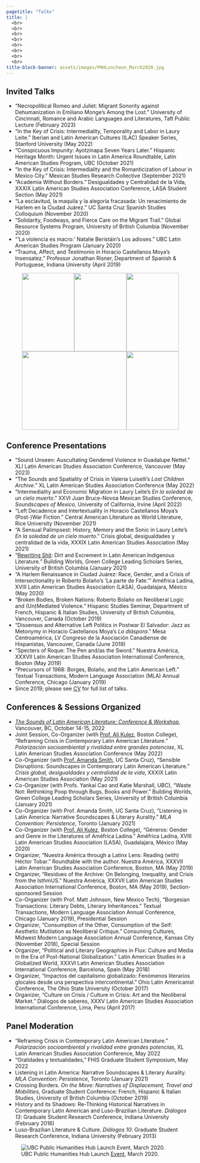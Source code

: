 ```yaml
---
pagetitle: "Talks" 
title: |
  <br>
  <br>
  <br>
  <br>
  <br>
  <br>
  <br>
  <br>
title-block-banner: assets/images/PHHLuncheon_March2020.jpg
---
```




## Invited Talks
* “Necropolitical Romeo and Juliet: Migrant Sonority against Dehumanization in Emiliano Monge’s Among the Lost.” University of Cincinnati, Romance and Arabic Languages and Literatures, Taft Public Lecture (February 2023)
* "In the Key of Crisis: Intermediality, Temporality and Labor in Laury Leite." Iberian and Latin American Cultures (ILAC) Speaker Series, Stanford University (May 2022)
* “Conspicuous Impunity: Ayotzinapa Seven Years Later.” Hispanic Heritage Month: Urgent Issues in Latin America Roundtable, Latin American Studies Program, UBC (October 2021)
* “In the Key of Crisis: Intermediality and the Romanticization of Labour in Mexico City.” Mexican Studies Research Collective (September 2021)
* “Academia Without Borders.” Desigualdades y Centralidad de la Vida, XXXIX Latin American Studies Association Conference, LASA Student Section (May 2021)
* "La esclavitud, la maquila y la alegoría fracasada: Un renacimiento de Harlem en la Ciudad Juárez.” UC Santa Cruz Spanish Studies Colloquium (November 2020)
* “Solidarity, Foodways, and Fierce Care on the Migrant Trail.” Global Resource Systems Program, University of British Columbia (November 2020)
* “‘La violencia es macro:’ Natalie Beristáin’s Los adioses.” UBC Latin American Studies Program (January 2020)
* “Trauma, Affect, and Testimonio in Horacio Castellanos Moya’s Insensatez.” Professor Jonathan Risner, Department of Spanish & Portuguese, Indiana University (April 2019)


::: {.column-page-left}
::: {style="text-align: center;"}
![](assets/images/Talks_Stanford2022.png){width=140 height=210}![](assets/images/Talks_UCinn_Necropolitical-R&J.jpg){width=140 height=210}![](assets/images/Talks_UCSC_Alegoria-fracasada.jpg){width=140 height=210}![](assets/images/Talks_LAS-Ayotzinapa2021-orig.png){width=280 height=210}![](assets/images/Talks_MSRC_Job-Market.png){width=140 height=210}
:::
:::

## Conference Presentations 

* “Sound Unseen: Auscultating Gendered Violence in Guadalupe Nettel.” XLI Latin American Studies Association Conference, Vancouver (May 2023)
* “The Sounds and Spatiality of Crisis in Valeria Luiselli’s _Lost Children Archive_.” XL Latin American Studies Association Conference (May 2022)
* "Intermediality and Economic Migration in Laury Leite’s _En la soledad de un cielo muerto_." XXVI Juan Bruce-Novoa Mexican Studies Conference, _Soundscapes of Mexico_, University of California, Irvine (April 2022)
* “Left Decadence and Intertextuality in Horacio Castellanos Moya’s (Post-)War Fiction.” Central American Literature as World Literature, Rice University (November 2021)
* “A Sensual Palimpsest: History, Memory and the Sonic in Laury Leite’s _En la soledad de un cielo muerto_.” Crisis global, desigualdades y centralidad de la vida, XXXIX Latin American Studies Association (May 2021)
* “[Rewriting Shit](https://youtu.be/nDUspX0GRlo?t=1425): Dirt and Excrement in Latin American Indigenous Literature.” Building Worlds, Green College Leading Scholars Series, University of British Columbia (January 2021)
* “A Harlem Renaissance in Ciudad Juárez: Race, Gender, and a Crisis of Intersectionality in Roberto Bolaño’s ‘La parte de Fate.’” Améfrica Ladina, XVIII Latin American Studies Association (LASA), Guadalajara, México (May 2020)
* “Broken Bodies, Broken Nations: Roberto Bolaño on Neoliberal Logic and (Un)Mediated Violence.” Hispanic Studies Seminar, Department of French, Hispanic & Italian Studies, University of British Columbia, Vancouver, Canada (October 2019)
* “Dissensus and Alternative Left Politics in Postwar El Salvador: Jazz as Metonymy in Horacio Castellanos Moya’s _La diáspora_.” Mesa Centroamérica, LV Congreso de la Asociación Canadiense de Hispanistas, Vancouver, Canada (June 2019)
* “Specters of Roque: The Pen and/as the Sword.” Nuestra América, XXXVII Latin American Studies Association International Conference, Boston (May 2019)
* “Precursors of 1968: Borges, Bolaño, and the Latin American Left.” Textual Transactions, Modern Language Association (MLA) Annual Conference, Chicago (January 2019)
* Since 2019; please see [CV](/assets/research/CV_TamaraMitchell.pdf) for full list of talks.


## Conferences & Sessions Organized
* [_The Sounds of Latin American Literature: Conference & Workshop_](https://blogs.ubc.ca/sonidolit/), Vancouver, BC, October 14-15, 2022
* Joint Session, Co-Organizer (with [Prof. Ali Kulez](https://www.bc.edu/content/bc-web/schools/mcas/departments/romance-languages/people/faculty-directory/kulez_ali.html), Boston College), “Reframing Crisis in Contemporary Latin American Literature.” _Polarización socioambiental y rivalidad entre grandes potencias_, XL Latin American Studies Association Conference (May 2022)
* Co-Organizer (with [Prof. Amanda Smith](https://smith.sites.ucsc.edu), UC Santa Cruz), “Sensible Disruptions: Soundscapes in Contemporary Latin American Literature.” _Crisis global, desigualdades y centralidad de la vida_, XXXIX Latin American Studies Association (May 2021)
* Co-Organizer (with Profs. Yankai Cao and Katie Marshall, UBC), “Waste Not: Rethinking Poop through Bugs, Books and Power.” Building Worlds, Green College Leading Scholars Series, University of British Columbia (January 2021)
* Co-Organizer (with Prof. Amanda Smith, UC Santa Cruz), "Listening in Latin America: Narrative Soundscapes & Literary Aurality." _MLA Convention: Persistence_, Toronto (January 2021)
* Co-Organizer (with [Prof. Ali Kulez](https://www.alikulez.com/research), Boston College), "Géneros: Gender and Genre in the Literatures of Améfrica Ladina." Améfrica Ladina, XVIII Latin American Studies Association (LASA), Guadalajara, México (May 2020)
* Organizer, "Nuestra América through a Latinx Lens: Reading (with) Héctor Tobar.” Roundtable with the author. Nuestra América, XXXVII Latin American Studies Association Conference, Boston, MA (May 2019)
* Organizer, “Residues of the Archive: On Belonging, Inequality, and Crisis from the IsthmUS.” Nuestra América, XXXVII Latin American Studies Association International Conference, Boston, MA (May 2019), Section-sponsored Session
* Co-Organizer (with Prof. Matt Johnson, New Mexico Tech), “Borgesian Transactions: Literary Debts, Literary Inheritances.” Textual Transactions, Modern Language Association Annual Conference, Chicago (January 2019), Presidential Session
* Organizer, “Consumption of the Other, Consumption of the Self: Aesthetic Mutilation as Neoliberal Critique.” Consuming Cultures, Midwest Modern Language Association Annual Conference, Kansas City (November 2018), Special Session
* Organizer, “Political and Literary Geographies in Flux: Culture and Media in the Era of Post-National Globalization.” Latin American Studies in a Globalized World, XXXVI Latin American Studies Association International Conference, Barcelona, Spain (May 2018)
* Organizer, “Impactos del capitalismo globalizado: Fenómenos literarios glocales desde una perspectiva intercontinental.” Ohio Latin Americanist Conference, The Ohio State University (October 2017)
* Organizer, “Culture on Crisis / Culture in Crisis: Art and the Neoliberal Market.” Diálogos de saberes, XXXV Latin American Studies Association International Conference, Lima, Peru (April 2017)

## Panel Moderation

* “Reframing Crisis in Contemporary Latin American Literature.” _Polarización socioambiental y rivalidad entre grandes potencias_, XL Latin American Studies Association Conference, May 2022
* “Oralidades y textualidades,” FHIS Graduate Student Symposium, May 2022
* Listening in Latin America: Narrative Soundscapes & Literary Aurality. _MLA Convention: Persistence_, Toronto (January 2021)
* Crossing Borders. _On the Move: Narratives of Displacement, Travel and Mobilities_, Graduate Student Conference: French, Hispanic & Italian Studies, University of British Columbia (October 2019)
* History and its Shadows: Re-Thinking Historical Narratives in Contemporary Latin American and Luso-Brazilian Literature. _Diálogos 13_: Graduate Student Research Conference, Indiana University (February 2016)
* Luso-Brazilian Literature & Culture. _Diálogos 10_: Graduate Student Research Conference, Indiana University (February 2013)

::: {.column-page-left}

![UBC Public Humanities Hub Launch [Event](https://www.arts.ubc.ca/news/ubc-public-humanities-hub-launches-to-help-scholars-share-expertise-on-urgent-societal-issues/), March 2020.](assets/images/PHHLuncheon_March2020.jpg)

:::
